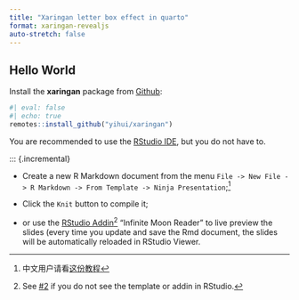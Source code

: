 ```yaml
---
title: "Xaringan letter box effect in quarto"
format: xaringan-revealjs
auto-stretch: false
---
```


## Hello World

Install the **xaringan** package from [Github](https://github.com/yihui/xaringan):


```r
#| eval: false
#| echo: true
remotes::install_github("yihui/xaringan")
```

You are recommended to use the [RStudio IDE](https://www.rstudio.com/products/rstudio/), but you do not have to.

::: {.incremental}

- Create a new R Markdown document from the menu `File -> New File -> R Markdown -> From Template -> Ninja Presentation`;^[中文用户请看[这份教程](https://slides.yihui.org/xaringan/zh-CN.html)]

- Click the `Knit` button to compile it;

- or use the [RStudio Addin](https://rstudio.github.io/rstudioaddins/)^[See [#2](https://github.com/yihui/xaringan/issues/2) if you do not see the template or addin in RStudio.] "Infinite Moon Reader" to live preview the slides (every time you update and save the Rmd document, the slides will be automatically reloaded in RStudio Viewer.
